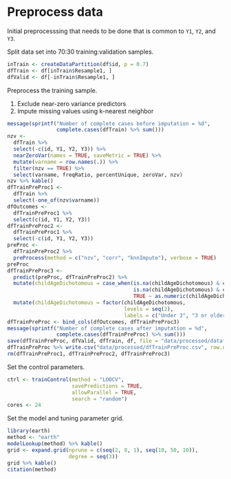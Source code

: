 # Preprocess data

Initial preprocesssing that needs to be done that is common to `Y1`, `Y2`, and `Y3`.

Split data set into 70:30 training:validation samples.

```r
inTrain <- createDataPartition(df$id, p = 0.7)
dfTrain <- df[inTrain$Resample1, ]
dfValid <- df[-inTrain$Resample1, ]
```

Preprocess the training sample.

1. Exclude near-zero variance predictors
2. Impute missing values using k-nearest neighbor

```r
message(sprintf("Number of complete cases before imputation = %d",
                complete.cases(dfTrain) %>% sum()))
nzv <- 
  dfTrain %>% 
  select(-c(id, Y1, Y2, Y3)) %>% 
  nearZeroVar(names = TRUE, saveMetric = TRUE) %>%
  mutate(varname = row.names(.)) %>% 
  filter(nzv == TRUE) %>% 
  select(varname, freqRatio, percentUnique, zeroVar, nzv) 
nzv %>% kable()
dfTrainPreProc1 <-
  dfTrain %>% 
  select(-one_of(nzv$varname))
dfOutcomes <- 
  dfTrainPreProc1 %>% 
  select(c(id, Y1, Y2, Y3))
dfTrainPreProc2 <- 
  dfTrainPreProc1 %>% 
  select(-c(id, Y1, Y2, Y3))
preProc <-
  dfTrainPreProc2 %>% 
  preProcess(method = c("nzv", "corr", "knnImpute"), verbose = TRUE)
preProc
dfTrainPreProc3 <-  
  predict(preProc, dfTrainPreProc2) %>% 
  mutate(childAgeDichotomous = case_when(is.na(childAgeDichotomous) & childAge < 3 ~ 1,
                                         is.na(childAgeDichotomous) & childAge >= 3 ~ 2,
                                         TRUE ~ as.numeric(childAgeDichotomous))) %>% 
  mutate(childAgeDichotomous = factor(childAgeDichotomous, 
                                      levels = seq(2), 
                                      labels = c("Under 3", "3 or older")))
dfTrainPreProc <- bind_cols(dfOutcomes, dfTrainPreProc3)
message(sprintf("Number of complete cases after imputation = %d",
                complete.cases(dfTrainPreProc) %>% sum()))
save(dfTrainPreProc, dfValid, dfTrain, df, file = "data/processed/dataframes.RData")
dfTrainPreProc %>% write.csv("data/processed/dfTrainPreProc.csv", row.names = FALSE)
rm(dfTrainPreProc1, dfTrainPreProc2, dfTrainPreProc3)
```

Set the control parameters.

```r
ctrl <- trainControl(method = "LOOCV",
                     savePredictions = TRUE,
                     allowParallel = TRUE,
                     search = "random")
cores <- 24
```

Set the model and tuning parameter grid.

```r
library(earth)
method <- "earth"
modelLookup(method) %>% kable()
grid <- expand.grid(nprune = c(seq(2, 8, 1), seq(10, 50, 10)),
                    degree = seq(3))
grid %>% kable()
citation(method)
```
